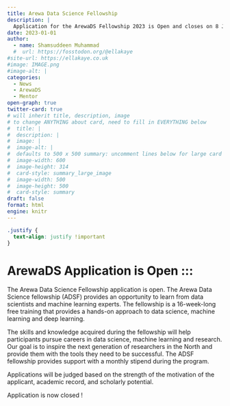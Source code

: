 ```yaml
---
title: Arewa Data Science Fellowship
description: |
  Application for the ArewaDS Fellowship 2023 is Open and closes on 8 January
date: 2023-01-01
author: 
  - name: Shamsuddeen Muhammad
  #  url: https://fosstodon.org/@ellakaye
#site-url: https://ellakaye.co.uk
#image: IMAGE.png
#image-alt: |
categories:
  - News
  - ArewaDS
  - Mentor
open-graph: true
twitter-card: true
# will inherit title, description, image
# to change ANYTHING about card, need to fill in EVERYTHING below
#  title: |
#  description: |
#  image: |
#  image-alt: |
#  defaults to 500 x 500 summary: uncomment lines below for large card
#  image-width: 600 
#  image-height: 314
#  card-style: summary_large_image 
#  image-width: 500
#  image-height: 500
#  card-style: summary
draft: false
format: html
engine: knitr
---
```


```css
.justify {
  text-align: justify !important
}
```

::: {.justify}

# ArewaDS Application is Open ::: {.justify}


The Arewa Data Science Fellowship application is open.
The Arewa Data Science fellowship (ADSF) provides an opportunity to learn from data scientists and machine learning experts. The fellowship is a 16-week-long free training that provides a hands-on approach to data science, machine learning and deep learning. 

The skills and knowledge acquired during the fellowship will help participants pursue careers in data science, machine learning and research. Our goal is to inspire the next generation of researchers in the North and provide them with the tools they need to be successful. 
The ADSF fellowship provides support with a monthly stipend during the program. 

Applications will be judged based on the strength of the motivation of the applicant, academic record, and scholarly potential.

Application is now closed !


:::

